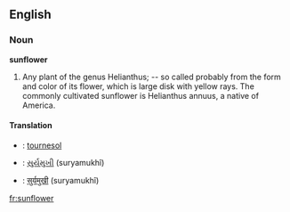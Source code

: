 ==English==

===Noun===

'''sunflower'''

#Any plant of the genus Helianthus; -- so called probably from the form and color of its flower, which is large disk with yellow rays. The commonly cultivated sunflower is Helianthus annuus, a native of America.

==== Translation ====

* {{fr}}: [[tournesol]]
* {{gu}}: [[સુર્યમુખી]] (suryamukhî)
* {{hi}}: [[सुर्यमुखी]] (suryamukhî)

[[fr:sunflower]]